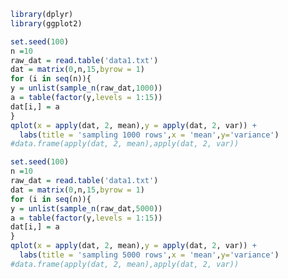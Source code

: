 ```r
library(dplyr)
library(ggplot2)
```


```r
set.seed(100)
n =10
raw_dat = read.table('data1.txt')
dat = matrix(0,n,15,byrow = 1)
for (i in seq(n)){
y = unlist(sample_n(raw_dat,1000))
a = table(factor(y,levels = 1:15))
dat[i,] = a
}
qplot(x = apply(dat, 2, mean),y = apply(dat, 2, var)) + 
  labs(title = 'sampling 1000 rows',x = 'mean',y='variance')
#data.frame(apply(dat, 2, mean),apply(dat, 2, var))
```



```r
set.seed(100)
n =10
raw_dat = read.table('data1.txt')
dat = matrix(0,n,15,byrow = 1)
for (i in seq(n)){
y = unlist(sample_n(raw_dat,5000))
a = table(factor(y,levels = 1:15))
dat[i,] = a
}
qplot(x = apply(dat, 2, mean),y = apply(dat, 2, var)) + 
  labs(title = 'sampling 5000 rows',x = 'mean',y='variance')
#data.frame(apply(dat, 2, mean),apply(dat, 2, var))
```